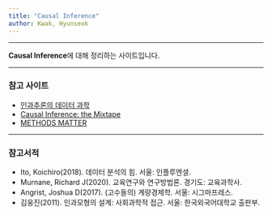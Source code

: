 ```yaml
---
title: "Causal Inference"
author: Kwak, Hyunseok
---
```


-------------------------------
**Causal Inference**에 대해 정리하는 사이트입니다.

***  
  
### 참고 사이트

* [인과추론의 데이터 과학](https://www.youtube.com/c/%EC%9D%B8%EA%B3%BC%EC%B6%94%EB%A1%A0%EC%9D%98%EB%8D%B0%EC%9D%B4%ED%84%B0%EA%B3%BC%ED%95%99)
* [Causal Inference: the Mixtape](https://mixtape.scunning.com/index.html)
* [METHODS MATTER](https://stats.oarc.ucla.edu/other/examples/methods-matter/)
  
***

### 참고서적

* Ito, Koichiro(2018). 데이터 분석의 힘. 서울: 인플루엔셜.
* Murnane, Richard J(2020). 교육연구와 연구방법론. 경기도: 교육과학사.
* Angrist, Joshua D(2017). (고수들의) 계량경제학. 서울: 시그마프레스.
* 김웅진(2011). 인과모형의 설계: 사회과학적 접근. 서울: 한국외국어대학교 출판부.
